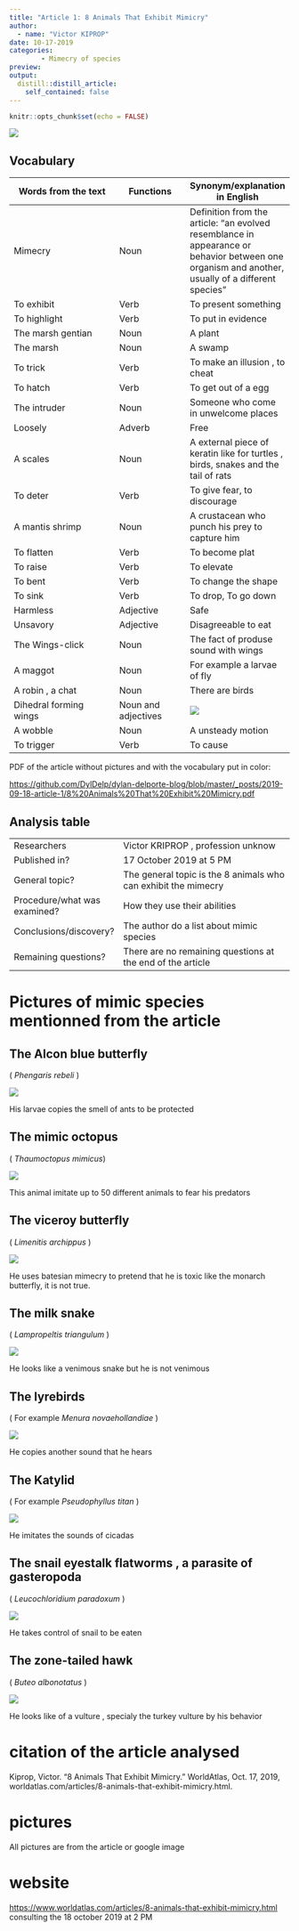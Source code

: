 ```yaml
---
title: "Article 1: 8 Animals That Exhibit Mimicry"  
author: 
  - name: "Victor KIPROP"
date: 10-17-2019
categories:
        - Mimecry of species
preview: 
output:
  distill::distill_article:
    self_contained: false
---
```


```r
knitr::opts_chunk$set(echo = FALSE)
```


![](image/Mimic Octopus.jpg )

## Vocabulary 

| Words from the text | Functions   |  Synonym/explanation in English |
| ------------------- | ------------|------------- |
| Mimecry | Noun | Definition from the article: "an evolved resemblance in appearance or behavior between one organism and another, usually of a different species" |
| To exhibit   | Verb | To present something         |
| To highlight  | Verb  | To put in evidence                    |
|  The marsh gentian | Noun   | A plant  |
| The  marsh       | Noun | A swamp |
| To trick      |   Verb  |   To make an illusion , to cheat     |
| To hatch |  Verb     |  To get out of a egg |
| The intruder |  Noun   |  Someone who come in unwelcome places    |
| Loosely    |  Adverb  | Free        |
|   A scales      |   Noun   |  A external piece of keratin like for turtles , birds, snakes and the tail of rats |
|     To deter       |  Verb      |      To give fear, to discourage   |
|     A mantis shrimp       |   Noun    |   A crustacean who punch his prey to capture him  |
| To flatten   |  Verb |  To become plat          |
| To raise     |  Verb  |   To elevate           |
|   To bent     | Verb    |       To change the shape         |
|     To sink    |  Verb  |   To drop, To go down             |
|       Harmless     |    Adjective   |   Safe         |
|     Unsavory   |  Adjective  |    Disagreeable to eat              |
| The Wings-click |  Noun  |   The fact of produse sound with wings |
|    A maggot  |  Noun |    For example a larvae of fly      |
|    A robin , a chat     |    Noun |    There are birds                  |
| Dihedral forming wings | Noun and adjectives | ![](image/Dihedral wings.gif ) |
|  A wobble      |  Noun    |   A unsteady motion  |
|     To trigger  |     Verb  |   To cause        |


PDF of the article without pictures and with the vocabulary put in color:

<https://github.com/DylDelp/dylan-delporte-blog/blob/master/_posts/2019-09-18-article-1/8%20Animals%20That%20Exhibit%20Mimicry.pdf>


## Analysis table 

|                              |                                                                     |
| ---------------------------- | ------------------------------------------------------------------- |
| Researchers                  | Victor KRIPROP , profession unknow                       |
| Published in?                | 17 October 2019 at 5 PM                                                     |
| General topic?               | The general topic is the 8 animals who can exhibit the mimecry |
| Procedure/what was examined? |   How they use their abilities  |
| Conclusions/discovery?       |  The author do a list about mimic species
| Remaining questions?         | There are no remaining questions at the end of the article 



# Pictures of mimic species mentionned from the article 

## The Alcon blue butterfly 
( _Phengaris rebeli_ )

![](image/the alcon blue butterfly.jpg )

His larvae copies the smell of ants to be protected


## The mimic octopus 
( _Thaumoctopus mimicus_)

![](image/mimic-octopus.jpg )

This animal imitate up to 50 different animals to fear his predators


## The viceroy butterfly 
( _Limenitis archippus_ )

![](image/viceroy butterfly.jpg )

He uses batesian mimecry to pretend that he is toxic like the monarch butterfly, it is not true.


## The milk snake 
( _Lampropeltis triangulum_ )

![](image/milk snake.jpg )

He looks like a venimous snake but he is not venimous


## The lyrebirds 
( For example _Menura novaehollandiae_ )

![](image/The lyrebirds.jpg )

He copies another sound that he hears


## The Katylid 
( For example _Pseudophyllus titan_ )

![](image/Pseudophyllus titan.jpg )

He imitates the sounds of cicadas 


## The snail eyestalk flatworms , a parasite of gasteropoda
( _Leucochloridium paradoxum_ )

![](image/Leucochloridium paradoxum.jpg )

He takes control of snail to be eaten 


## The zone-tailed hawk 
( _Buteo albonotatus_ )

![](image/Zone-tailed hawk.jpg )

He looks like  of a vulture , specialy the turkey vulture by his behavior


# citation of the article analysed 
Kiprop, Victor. "8 Animals That Exhibit Mimicry." WorldAtlas, Oct. 17, 2019, worldatlas.com/articles/8-animals-that-exhibit-mimicry.html.

# pictures

All pictures are from the article or google image

# website
<https://www.worldatlas.com/articles/8-animals-that-exhibit-mimicry.html>
consulting the 18 october 2019 at 2 PM 


